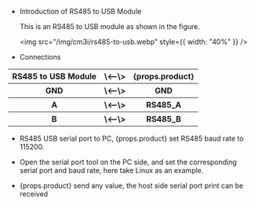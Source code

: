 - Introduction of RS485 to USB Module

  This is an RS485 to USB module as shown in the figure.

  <img src="/img/cm3i/rs485-to-usb.webp" style={{ width: "40%" }} />

- Connections

<table>
    <tr>
        <th>RS485 to USB Module</th>
        <th>\<--\></th>
        <th>{props.product}</th>
    </tr>
    <tr>
        <th>GND</th>
        <th>\<--\></th>
        <th>GND</th>
    </tr>
    <tr>
        <th>A</th>
        <th>\<--\></th>
        <th>RS485_A</th>
    </tr>
    <tr>
        <th>B</th>
        <th>\<--\></th>
        <th>RS485_B</th>
    </tr>
</table>

- RS485 USB serial port to PC, {props.product} set RS485 baud rate to 115200.

- Open the serial port tool on the PC side, and set the corresponding serial port and baud rate, here take Linux as an example.

- {props.product} send any value, the host side serial port print can be received
